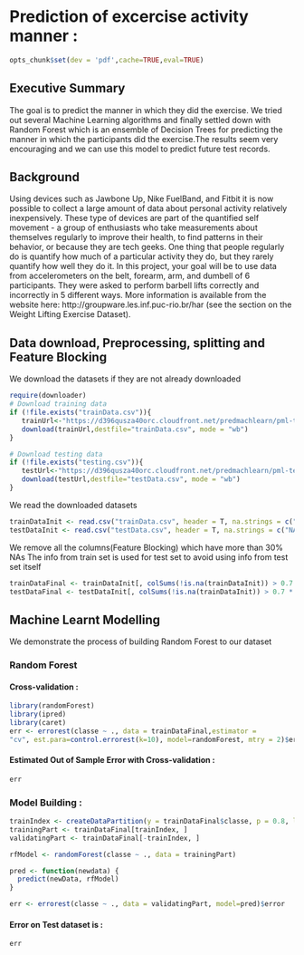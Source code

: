 Prediction of excercise activity manner :
========================================================
```r
opts_chunk$set(dev = 'pdf',cache=TRUE,eval=TRUE)
```

## Executive Summary
The goal is to predict the manner in which they did the exercise. We tried out several Machine Learning algorithms and finally settled down with Random Forest which is an ensemble of Decision Trees for predicting the manner in which the participants did the exercise.The results seem very encouraging and we can use this model to predict future test records.

## Background
Using devices such as Jawbone Up, Nike FuelBand, and Fitbit it is now possible to collect a large amount of data about personal activity relatively inexpensively. These type of devices are part of the quantified self movement - a group of enthusiasts who take measurements about themselves regularly to improve their health, to find patterns in their behavior, or because they are tech geeks. One thing that people regularly do is quantify how much of a particular activity they do, but they rarely quantify how well they do it. In this project, your goal will be to use data from accelerometers on the belt, forearm, arm, and dumbell of 6 participants. They were asked to perform barbell lifts correctly and incorrectly in 5 different ways. More information is available from the website here: http://groupware.les.inf.puc-rio.br/har (see the section on the Weight Lifting Exercise Dataset). 

## Data download, Preprocessing, splitting and Feature Blocking

We download the datasets if they are not already downloaded
```r

require(downloader)
# Download training data
if (!file.exists("trainData.csv")){
   trainUrl<-"https://d396qusza40orc.cloudfront.net/predmachlearn/pml-training.csv"
   download(trainUrl,destfile="trainData.csv", mode = "wb")
}

# Download testing data
if (!file.exists("testing.csv")){
   testUrl<-"https://d396qusza40orc.cloudfront.net/predmachlearn/pml-testing.csv"
   download(testUrl,destfile="testData.csv", mode = "wb")
}
```

We read the downloaded datasets
```r
trainDataInit <- read.csv("trainData.csv", header = T, na.strings = c("NA", ""))
testDataInit <- read.csv("testData.csv", header = T, na.strings = c("NA", ""))
```

We remove all the columns(Feature Blocking) which have more than 30% NAs 
The info from train set is used for test set to avoid using info from test set itself
```r
trainDataFinal <- trainDataInit[, colSums(!is.na(trainDataInit)) > 0.7 * nrow(trainDataInit)]
testDataFinal <- testDataInit[, colSums(!is.na(trainDataInit)) > 0.7 * nrow(trainDataInit)]
```

## Machine Learnt Modelling
We demonstrate the process of building Random Forest to our dataset

### Random Forest

#### Cross-validation :
```r
library(randomForest)
library(ipred)
library(caret)
err <- errorest(classe ~ ., data = trainDataFinal,estimator =
"cv", est.para=control.errorest(k=10), model=randomForest, mtry = 2)$error
```

#### Estimated Out of Sample Error with Cross-validation :
```r
err
```

### Model Building :
```r
trainIndex <- createDataPartition(y = trainDataFinal$classe, p = 0.8, list = FALSE)
trainingPart <- trainDataFinal[trainIndex, ]
validatingPart <- trainDataFinal[-trainIndex, ]  

rfModel <- randomForest(classe ~ ., data = trainingPart)

pred <- function(newdata) {
  predict(newData, rfModel)
}

err <- errorest(classe ~ ., data = validatingPart, model=pred)$error

```

#### Error on Test dataset is :

```r
err
```
